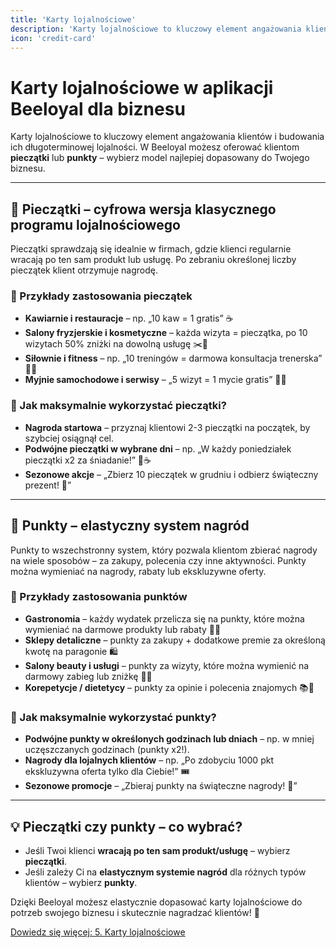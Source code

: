 ```yaml
---
title: 'Karty lojalnościowe'
description: 'Karty lojalnościowe to kluczowy element angażowania klientów i budowania ich długoterminowej lojalności. W Beeloyal możesz oferować klientom **pieczątki** lub **punkty** – wybierz model najlepiej dopasowany do Twojego biznesu.'
icon: 'credit-card'
---
```


# Karty lojalnościowe w aplikacji **Beeloyal dla biznesu**

Karty lojalnościowe to kluczowy element angażowania klientów i budowania ich długoterminowej lojalności. W Beeloyal możesz oferować klientom **pieczątki** lub **punkty** – wybierz model najlepiej dopasowany do Twojego biznesu.

---

## 📌 Pieczątki – cyfrowa wersja klasycznego programu lojalnościowego

Pieczątki sprawdzają się idealnie w firmach, gdzie klienci regularnie wracają po ten sam produkt lub usługę. Po zebraniu określonej liczby pieczątek klient otrzymuje nagrodę.

### 🔹 Przykłady zastosowania pieczątek

- **Kawiarnie i restauracje** – np. „10 kaw = 1 gratis” ☕
- **Salony fryzjerskie i kosmetyczne** – każda wizyta = pieczątka, po 10 wizytach 50% zniżki na dowolną usługę ✂️💅
- **Siłownie i fitness** – np. „10 treningów = darmowa konsultacja trenerska” 🏋️‍♂️
- **Myjnie samochodowe i serwisy** – „5 wizyt = 1 mycie gratis” 🚗✨

### 🔹 Jak maksymalnie wykorzystać pieczątki?

- **Nagroda startowa** – przyznaj klientowi 2-3 pieczątki na początek, by szybciej osiągnął cel.
- **Podwójne pieczątki w wybrane dni** – np. „W każdy poniedziałek pieczątki x2 za śniadanie!” 🍳☕
- **Sezonowe akcje** – „Zbierz 10 pieczątek w grudniu i odbierz świąteczny prezent! 🎁”

---

## 📌 Punkty – elastyczny system nagród

Punkty to wszechstronny system, który pozwala klientom zbierać nagrody na wiele sposobów – za zakupy, polecenia czy inne aktywności. Punkty można wymieniać na nagrody, rabaty lub ekskluzywne oferty.

### 🔹 Przykłady zastosowania punktów

- **Gastronomia** – każdy wydatek przelicza się na punkty, które można wymieniać na darmowe produkty lub rabaty 🍔🥤
- **Sklepy detaliczne** – punkty za zakupy + dodatkowe premie za określoną kwotę na paragonie 🛍️
- **Salony beauty i usługi** – punkty za wizyty, które można wymienić na darmowy zabieg lub zniżkę 💆‍♀️
- **Korepetycje / dietetycy** – punkty za opinie i polecenia znajomych 📚🥗

### 🔹 Jak maksymalnie wykorzystać punkty?

- **Podwójne punkty w określonych godzinach lub dniach** – np. w mniej uczęszczanych godzinach (punkty x2!).
- **Nagrody dla lojalnych klientów** – np. „Po zdobyciu 1000 pkt ekskluzywna oferta tylko dla Ciebie!” 🎟️
- **Sezonowe promocje** – „Zbieraj punkty na świąteczne nagrody! 🎄”

---

## 💡 Pieczątki czy punkty – co wybrać?

- Jeśli Twoi klienci **wracają po ten sam produkt/usługę** – wybierz **pieczątki**.
- Jeśli zależy Ci na **elastycznym systemie nagród** dla różnych typów klientów – wybierz **punkty**.

Dzięki Beeloyal możesz elastycznie dopasować karty lojalnościowe do potrzeb swojego biznesu i skutecznie nagradzać klientów! 🚀

[Dowiedz się więcej: 5. Karty lojalnościowe](https://www.notion.so/5-Karty-lojalno-ciowe-1a6d6229c5ed80bfadd0d55f5ef5d5ba?pvs=21)
